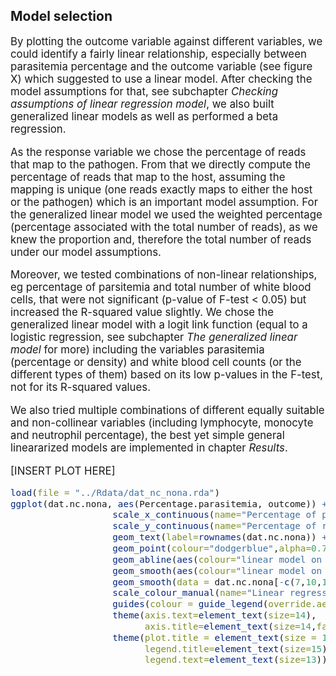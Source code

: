 ## Model selection
<big>
By plotting the outcome variable against different variables, we could identify a fairly linear relationship, especially between parasitemia percentage and the outcome variable (see figure X) which suggested to use a linear model. 
After checking the model assumptions for that, see subchapter _Checking assumptions of linear regression model_, we also built generalized linear models as well as performed a beta regression. 

As the response variable we chose the percentage of reads that map to the pathogen. From that we directly compute the percentage of reads that map to the host, assuming the mapping is unique (one reads exactly maps to either the host or the pathogen) which is an important model assumption. For the generalized linear model we used the weighted percentage (percentage associated with the total number of reads), as we knew the proportion and, therefore the total number of reads under our model assumptions. 

Moreover, we tested combinations of non-linear relationships, eg percentage of parsitemia and total number of white blood cells, that were not significant (p-value of F-test < 0.05) but increased the R-squared value slightly. We chose the generalized linear model with a logit link function (equal to a logistic regression, see subchapter _The generalized linear model_ for more) including the variables parasitemia (percentage or density) and white blood cell counts (or the different types of them) based on its low p-values in the F-test, not for its R-squared values.

We also tried multiple combinations of different equally suitable and non-collinear variables (including lymphocyte, monocyte and neutrophil percentage), the best yet simple general lineararized models are implemented in chapter _Results_.

[INSERT PLOT HERE]

```r
load(file = "../Rdata/dat_nc_nona.rda")
ggplot(dat.nc.nona, aes(Percentage.parasitemia, outcome)) +
                   scale_x_continuous(name="Percentage of parasitemia", limits=c(0,50)) +  
                   scale_y_continuous(name="Percentage of reads mapping to pathogen", limits=c(0,1)) +
                   geom_text(label=rownames(dat.nc.nona)) +
                   geom_point(colour="dodgerblue",alpha=0.75) +
                   geom_abline(aes(colour="linear model on complete \n samples (21) \n", intercept=0.090267, x = slope=0.013339), alpha=1, size=1) +
                   geom_smooth(aes(colour="linear model on samples that complete \n after variable selection (40) \n"), method = "lm", linetype="dashed", se=FALSE) +
                   geom_smooth(data = dat.nc.nona[-c(7,10,11,19),], aes(colour="linear model without potential outliers 7,10,11,19"), method="lm", se=F, linetype = "dashed") +
                   scale_colour_manual(name="Linear regression lines \n", values=c("red", "blue", "green")) +
                   guides(colour = guide_legend(override.aes = list(alpha = 0))) +
                   theme(axis.text=element_text(size=14),
                         axis.title=element_text(size=14,face="bold")) +
                   theme(plot.title = element_text(size = 12, face = "bold"),
                         legend.title=element_text(size=15),
                         legend.text=element_text(size=13))
```
</big>
